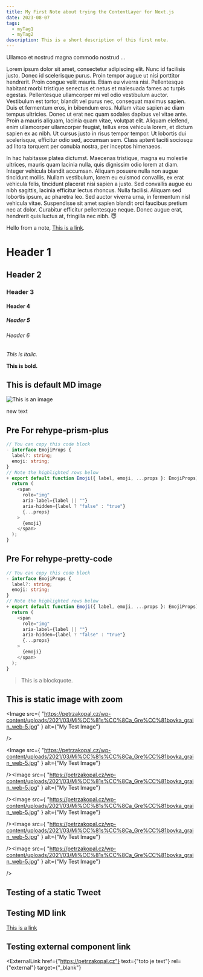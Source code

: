 ```yaml
---
title: My First Note about trying the ContentLayer for Next.js
date: 2023-08-07
tags:
  - myTag1
  - myTag2
description: This is a short description of this first note.
---
```


Ullamco et nostrud magna commodo nostrud ...

Lorem ipsum dolor sit amet, consectetur adipiscing elit. Nunc id facilisis justo. Donec id scelerisque purus. Proin tempor augue ut nisi porttitor hendrerit. Proin congue velit mauris. Etiam eu viverra nisi. Pellentesque habitant morbi tristique senectus et netus et malesuada fames ac turpis egestas. Pellentesque ullamcorper mi vel odio vestibulum auctor. Vestibulum est tortor, blandit vel purus nec, consequat maximus sapien. Duis et fermentum eros, in bibendum eros. Nullam vitae sapien ac diam tempus ultricies. Donec ut erat nec quam sodales dapibus vel vitae ante. Proin a mauris aliquam, lacinia quam vitae, volutpat elit. Aliquam eleifend, enim ullamcorper ullamcorper feugiat, tellus eros vehicula lorem, et dictum sapien ex ac nibh. Ut cursus justo in risus tempor tempor. Ut lobortis dui scelerisque, efficitur odio sed, accumsan sem. Class aptent taciti sociosqu ad litora torquent per conubia nostra, per inceptos himenaeos.

In hac habitasse platea dictumst. Maecenas tristique, magna eu molestie ultrices, mauris quam lacinia nulla, quis dignissim odio lorem at diam. Integer vehicula blandit accumsan. Aliquam posuere nulla non augue tincidunt mollis. Nullam vestibulum, lorem eu euismod convallis, ex erat vehicula felis, tincidunt placerat nisi sapien a justo. Sed convallis augue eu nibh sagittis, lacinia efficitur lectus rhoncus. Nulla facilisi. Aliquam sed lobortis ipsum, ac pharetra leo. Sed auctor viverra urna, in fermentum nisl vehicula vitae. Suspendisse sit amet sapien blandit orci faucibus pretium nec at dolor. Curabitur efficitur pellentesque neque. Donec augue erat, hendrerit quis luctus at, fringilla nec nibh.
😇

Hello from a note, [This is a link](http://petrzakopal.cz).

# Header 1

## Header 2

### Header 3

#### Header 4

##### Header 5

###### Header 6

_This is italic._

**This is bold.**

## This is default MD image

![This is an image](https://petrzakopal.cz/wp-content/uploads/2020/09/Niky_grain_web-53.jpg)

new text

## Pre For rehype-prism-plus

```diff-typescript:file.ts {1,3-6} showLineNumbers
// You can copy this code block
- interface EmojiProps {
  label?: string;
  emoji: string;
}
// Note the highlighted rows below
+ export default function Emoji({ label, emoji, ...props }: EmojiProps) {
  return (
    <span
      role="img"
      aria-label={label || ""}
      aria-hidden={label ? "false" : "true"}
      {...props}
    >
      {emoji}
    </span>
  );
}
```

## Pre For rehype-pretty-code

```typescript title="file.tsx" {1-3,4} showLineNumbers
// You can copy this code block
- interface EmojiProps {
  label?: string;
  emoji: string;
}
// Note the highlighted rows below
+ export default function Emoji({ label, emoji, ...props }: EmojiProps) {
  return (
    <span
      role="img"
      aria-label={label || ""}
      aria-hidden={label ? "false" : "true"}
      {...props}
    >
      {emoji}
    </span>
  );
}
```

> This is a blockquote.

## This is static image with zoom

<Image
	src={
		"https://petrzakopal.cz/wp-content/uploads/2021/03/Mi%CC%81s%CC%8Ca_Gre%CC%81bovka_grain_web-5.jpg"
	}
	alt={"My Test Image"}

/>

<ImageGrid><Image
	src={
		"https://petrzakopal.cz/wp-content/uploads/2021/03/Mi%CC%81s%CC%8Ca_Gre%CC%81bovka_grain_web-5.jpg"
	}
	alt={"My Test Image"}

/><Image
src={
"https://petrzakopal.cz/wp-content/uploads/2021/03/Mi%CC%81s%CC%8Ca_Gre%CC%81bovka_grain_web-5.jpg"
}
alt={"My Test Image"}

/><Image
src={
"https://petrzakopal.cz/wp-content/uploads/2021/03/Mi%CC%81s%CC%8Ca_Gre%CC%81bovka_grain_web-5.jpg"
}
alt={"My Test Image"}

/><Image
src={
"https://petrzakopal.cz/wp-content/uploads/2021/03/Mi%CC%81s%CC%8Ca_Gre%CC%81bovka_grain_web-5.jpg"
}
alt={"My Test Image"}

/><Image
src={
"https://petrzakopal.cz/wp-content/uploads/2021/03/Mi%CC%81s%CC%8Ca_Gre%CC%81bovka_grain_web-5.jpg"
}
alt={"My Test Image"}

/></ImageGrid>

## Testing of a static Tweet

<Tweet id="1637078900500037632" />

## Testing MD link

[This is a link](https://petrzakopal.cz)

## Testing external component link

<ExternalLink
	href={"https://petrzakopal.cz"}
	text={"toto je text"}
	rel={"external"}
	target={"_blank"}
></ExternalLink>
````
